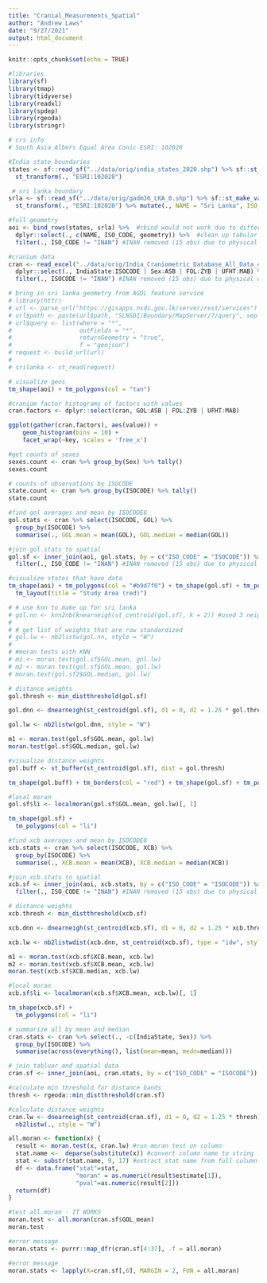 ```yaml
---
title: "Cranial_Measurements_Spatial"
author: "Andrew Laws"
date: "9/27/2021"
output: html_document
---
```


```r
knitr::opts_chunk$set(echo = TRUE)

#libraries
library(sf)
library(tmap)
library(tidyverse)
library(readxl)
library(spdep)
library(rgeoda)
library(stringr)

# crs info
# South Asia Albers Equal Area Conic ESRI: 102028

#India state boundaries
states <- sf::read_sf("../data/orig/india_states_2020.shp") %>% sf::st_make_valid() %>% 
  st_transform(., "ESRI:102028")

 # sri lanka boundary
srla <- sf::read_sf("../data/orig/gadm36_LKA_0.shp") %>% sf::st_make_valid() %>%
  st_transform(., "ESRI:102028") %>% mutate(., NAME = "Sri Lanka", ISO_CODE = "LKA")

#full geometry
aoi <- bind_rows(states, srla) %>%  #rbind would not work due to different column names
  dplyr::select(., c(NAME, ISO_CODE, geometry)) %>%  #clean up tabular data to needed columns
  filter(., ISO_CODE != "INAN") #INAN removed (15 obs) due to physical distance from other polygons impacting analysis

#cranium data
cran <- read_excel("../data/orig/India_Craniometric_Database_All_Data_4_Sept_2013.xlsx", sheet="rdata") %>% 
  dplyr::select(., IndiaState:ISOCODE | Sex:ASB | FOL:ZYB | UFHT:MAB) %>%  #clean up data columns
  filter(., ISOCODE != "INAN") #INAN removed (15 obs) due to physical distance from other polygons impacting analysis

# bring in sri lanka geometry from AGOL feature service
# library(httr)
# url <- parse_url("https://gisapps.nsdi.gov.lk/server/rest/services")
# url$path <- paste(url$path, "SLNSDI/Boundary/MapServer/7/query", sep = "/")
# url$query <- list(where = "*",
#                   outFields = "*",  
#                   returnGeometry = "true",      
#                   f = "geojson")
# request <- build_url(url)
# 
# srilanka <- st_read(request)
```


```r
# visualize geos
tm_shape(aoi) + tm_polygons(col = "tan")

#cranium factor histograms of factors with values
cran.factors <- dplyr::select(cran, GOL:ASB | FOL:ZYB | UFHT:MAB)

ggplot(gather(cran.factors), aes(value)) + 
    geom_histogram(bins = 10) + 
    facet_wrap(~key, scales = 'free_x')

#get counts of sexes
sexes.count <- cran %>% group_by(Sex) %>% tally()
sexes.count

# counts of observations by ISOCODE
state.count <- cran %>% group_by(ISOCODE) %>% tally()
state.count
```


```r
#find gol averages and mean by ISOCODE8
gol.stats <- cran %>% select(ISOCODE, GOL) %>% 
  group_by(ISOCODE) %>% 
  summarise(., GOL.mean = mean(GOL), GOL.median = median(GOL))

#join gol.stats to spatial
gol.sf <- inner_join(aoi, gol.stats, by = c("ISO_CODE" = "ISOCODE")) %>% 
  filter(., ISO_CODE != "INAN") #INAN removed (15 obs) due to physical distance from other polygons

#visualize states that have data
tm_shape(aoi) + tm_polygons(col = "#b9d7f0") + tm_shape(gol.sf) + tm_polygons(col = "red") +
  tm_layout(title = "Study Area (red)")

# # use knn to make up for sri lanka
# gol.nn <- knn2nb(knearneigh(st_centroid(gol.sf), k = 2)) #used 3 neighbors as it showed lowest p-value
# 
# # get list of weights that are row standardized
# gol.lw <- nb2listw(gol.nn, style = "W")
# 
# #moran tests with KNN
# m1 <- moran.test(gol.sf$GOL.mean, gol.lw)
# m2 <- moran.test(gol.sf$GOL.mean, gol.lw)
# moran.test(gol.sf2$GOL.median, gol.lw)

# distance weights
gol.thresh <- min_distthreshold(gol.sf)

gol.dnn <- dnearneigh(st_centroid(gol.sf), d1 = 0, d2 = 1.25 * gol.thresh) #1.25 showed lowest p-values

gol.lw <- nb2listw(gol.dnn, style = "W")

m1 <- moran.test(gol.sf$GOL.mean, gol.lw)
moran.test(gol.sf$GOL.median, gol.lw)

#visualize distance weights
gol.buff <- st_buffer(st_centroid(gol.sf), dist = gol.thresh)

tm_shape(gol.buff) + tm_borders(col = "red") + tm_shape(gol.sf) + tm_polygons()

#local moran
gol.sf$li <- localmoran(gol.sf$GOL.mean, gol.lw)[, 1]

tm_shape(gol.sf) +
  tm_polygons(col = "li")
```

```r
#find xcb averages and mean by ISOCODE8
xcb.stats <- cran %>% select(ISOCODE, XCB) %>% 
  group_by(ISOCODE) %>% 
  summarise(., XCB.mean = mean(XCB), XCB.median = median(XCB))

#join xcb.stats to spatial
xcb.sf <- inner_join(aoi, xcb.stats, by = c("ISO_CODE" = "ISOCODE")) %>% 
  filter(., ISO_CODE != "INAN") #INAN removed (15 obs) due to physical distance from other polygons

# distance weights
xcb.thresh <- min_distthreshold(xcb.sf)

xcb.dnn <- dnearneigh(st_centroid(xcb.sf), d1 = 0, d2 = 1.25 * xcb.thresh) #1.25 showed lowest p-values

xcb.lw <- nb2listwdist(xcb.dnn, st_centroid(xcb.sf), type = "idw", style = "W")

m1 <- moran.test(xcb.sf$XCB.mean, xcb.lw)
m2 <- moran.test(xcb.sf$XCB.mean, xcb.lw)
moran.test(xcb.sf$XCB.median, xcb.lw)

#local moran
xcb.sf$li <- localmoran(xcb.sf$XCB.mean, xcb.lw)[, 1]

tm_shape(xcb.sf) +
  tm_polygons(col = "li")
```

```r
# summarize all by mean and median
cran.stats <- cran %>% select(., -c(IndiaState, Sex)) %>% 
  group_by(ISOCODE) %>%
  summarise(across(everything(), list(mean=mean, medn=median)))

# join tabluar and spatial data
cran.sf <- inner_join(aoi, cran.stats, by = c("ISO_CODE" = "ISOCODE"))

#calculate min threshold for distance bands
thresh <- rgeoda::min_distthreshold(cran.sf)

#calculate distance weights
cran.lw <- dnearneigh(st_centroid(cran.sf), d1 = 0, d2 = 1.25 * thresh) %>%  #1.25 showed lowest p-values
  nb2listw(., style = "W")

all.moran <- function(x) {
  result <- moran.test(x, cran.lw) #run moran test on column
  stat.name <-  deparse(substitute(x)) #convert column name to string
  stat <- substr(stat.name, 9, 17) #extract stat name from full column name
  df <- data.frame("stat"=stat,
                   "moran" = as.numeric(result$estimate[1]), 
                   "pval"=as.numeric(result[2]))
  return(df)
}

#test all.moran - IT WORKS
moran.test <- all.moran(cran.sf$GOL_mean)
moran.test

#error message
moran.stats <- purrr::map_dfr(cran.sf[4:37], .f = all.moran)

#error message
moran.stats <- lapply(X=cran.sf[,6], MARGIN = 2, FUN = all.moran)
```